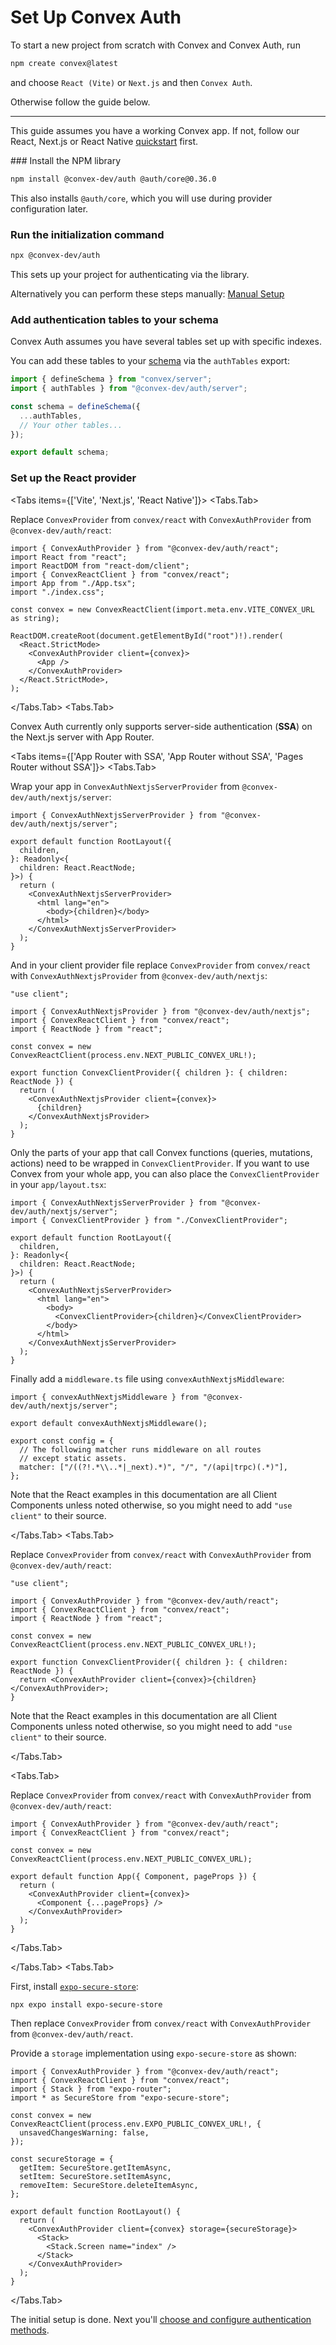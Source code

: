 
# Set Up Convex Auth

To start a new project from scratch with Convex and Convex Auth, run

```sh
npm create convex@latest
```

and choose `React (Vite)` or `Next.js` and then `Convex Auth`.

Otherwise follow the guide below.

---

This guide assumes you have a working Convex app. If not, follow our React,
Next.js or React Native [quickstart](https://docs.convex.dev/quickstarts) first.

<Steps>
### Install the NPM library
 
```sh
npm install @convex-dev/auth @auth/core@0.36.0
```

This also installs `@auth/core`, which you will use during provider
configuration later.

### Run the initialization command

```sh
npx @convex-dev/auth
```

This sets up your project for authenticating via the library.

Alternatively you can perform these steps manually:
[Manual Setup](/setup/manual)

### Add authentication tables to your schema

Convex Auth assumes you have several tables set up with specific indexes.

You can add these tables to your
[schema](https://docs.convex.dev/database/schemas) via the `authTables` export:

```ts filename="convex/schema.ts"
import { defineSchema } from "convex/server";
import { authTables } from "@convex-dev/auth/server";

const schema = defineSchema({
  ...authTables,
  // Your other tables...
});

export default schema;
```

### Set up the React provider

<Tabs items={['Vite', 'Next.js', 'React Native']}>
<Tabs.Tab>

Replace `ConvexProvider` from `convex/react` with `ConvexAuthProvider` from
`@convex-dev/auth/react`:

```tsx filename="src/main.tsx" {1,8,12,14}
import { ConvexAuthProvider } from "@convex-dev/auth/react";
import React from "react";
import ReactDOM from "react-dom/client";
import { ConvexReactClient } from "convex/react";
import App from "./App.tsx";
import "./index.css";

const convex = new ConvexReactClient(import.meta.env.VITE_CONVEX_URL as string);

ReactDOM.createRoot(document.getElementById("root")!).render(
  <React.StrictMode>
    <ConvexAuthProvider client={convex}>
      <App />
    </ConvexAuthProvider>
  </React.StrictMode>,
);
```

</Tabs.Tab>
<Tabs.Tab>

Convex Auth currently only supports server-side authentication (**SSA**) on the
Next.js server with App Router.

<Tabs items={['App Router with SSA', 'App Router without SSA', 'Pages Router without SSA']}>
<Tabs.Tab>

Wrap your app in `ConvexAuthNextjsServerProvider` from
`@convex-dev/auth/nextjs/server`:

```tsx filename="app/layout.tsx" {1,9,13}
import { ConvexAuthNextjsServerProvider } from "@convex-dev/auth/nextjs/server";

export default function RootLayout({
  children,
}: Readonly<{
  children: React.ReactNode;
}>) {
  return (
    <ConvexAuthNextjsServerProvider>
      <html lang="en">
        <body>{children}</body>
      </html>
    </ConvexAuthNextjsServerProvider>
  );
}
```

And in your client provider file replace `ConvexProvider` from `convex/react`
with `ConvexAuthNextjsProvider` from `@convex-dev/auth/nextjs`:

```tsx filename="app/ConvexClientProvider.tsx" {3,11,13}
"use client";

import { ConvexAuthNextjsProvider } from "@convex-dev/auth/nextjs";
import { ConvexReactClient } from "convex/react";
import { ReactNode } from "react";

const convex = new ConvexReactClient(process.env.NEXT_PUBLIC_CONVEX_URL!);

export function ConvexClientProvider({ children }: { children: ReactNode }) {
  return (
    <ConvexAuthNextjsProvider client={convex}>
      {children}
    </ConvexAuthNextjsProvider>
  );
}
```

Only the parts of your app that call Convex functions (queries, mutations,
actions) need to be wrapped in `ConvexClientProvider`. If you want to use Convex
from your whole app, you can also place the `ConvexClientProvider` in your
`app/layout.tsx`:

```tsx filename="app/layout.tsx" {2,13}
import { ConvexAuthNextjsServerProvider } from "@convex-dev/auth/nextjs/server";
import { ConvexClientProvider } from "./ConvexClientProvider";

export default function RootLayout({
  children,
}: Readonly<{
  children: React.ReactNode;
}>) {
  return (
    <ConvexAuthNextjsServerProvider>
      <html lang="en">
        <body>
          <ConvexClientProvider>{children}</ConvexClientProvider>
        </body>
      </html>
    </ConvexAuthNextjsServerProvider>
  );
}
```

Finally add a `middleware.ts` file using `convexAuthNextjsMiddleware`:

```tsx filename="middleware.ts"
import { convexAuthNextjsMiddleware } from "@convex-dev/auth/nextjs/server";

export default convexAuthNextjsMiddleware();

export const config = {
  // The following matcher runs middleware on all routes
  // except static assets.
  matcher: ["/((?!.*\\..*|_next).*)", "/", "/(api|trpc)(.*)"],
};
```

Note that the React examples in this documentation are all Client Components
unless noted otherwise, so you might need to add `"use client"` to their source.

</Tabs.Tab>
<Tabs.Tab>

Replace `ConvexProvider` from `convex/react` with `ConvexAuthProvider` from
`@convex-dev/auth/react`:

```tsx filename="app/ConvexClientProvider.tsx" {3,10}
"use client";

import { ConvexAuthProvider } from "@convex-dev/auth/react";
import { ConvexReactClient } from "convex/react";
import { ReactNode } from "react";

const convex = new ConvexReactClient(process.env.NEXT_PUBLIC_CONVEX_URL!);

export function ConvexClientProvider({ children }: { children: ReactNode }) {
  return <ConvexAuthProvider client={convex}>{children}</ConvexAuthProvider>;
}
```

Note that the React examples in this documentation are all Client Components
unless noted otherwise, so you might need to add `"use client"` to their source.

</Tabs.Tab>

<Tabs.Tab>

Replace `ConvexProvider` from `convex/react` with `ConvexAuthProvider` from
`@convex-dev/auth/react`:

```tsx filename="pages/_app.ts" {1,8,10}
import { ConvexAuthProvider } from "@convex-dev/auth/react";
import { ConvexReactClient } from "convex/react";

const convex = new ConvexReactClient(process.env.NEXT_PUBLIC_CONVEX_URL);

export default function App({ Component, pageProps }) {
  return (
    <ConvexAuthProvider client={convex}>
      <Component {...pageProps} />
    </ConvexAuthProvider>
  );
}
```

</Tabs.Tab>

</Tabs>

</Tabs.Tab>
<Tabs.Tab>

First, install
[`expo-secure-store`](https://docs.expo.dev/versions/latest/sdk/securestore/):

```
npx expo install expo-secure-store
```

Then replace `ConvexProvider` from `convex/react` with `ConvexAuthProvider` from
`@convex-dev/auth/react`.

Provide a `storage` implementation using `expo-secure-store` as shown:

```tsx filename="app/_layout.tsx" {1,2,4,10-14,18,22}
import { ConvexAuthProvider } from "@convex-dev/auth/react";
import { ConvexReactClient } from "convex/react";
import { Stack } from "expo-router";
import * as SecureStore from "expo-secure-store";

const convex = new ConvexReactClient(process.env.EXPO_PUBLIC_CONVEX_URL!, {
  unsavedChangesWarning: false,
});

const secureStorage = {
  getItem: SecureStore.getItemAsync,
  setItem: SecureStore.setItemAsync,
  removeItem: SecureStore.deleteItemAsync,
};

export default function RootLayout() {
  return (
    <ConvexAuthProvider client={convex} storage={secureStorage}>
      <Stack>
        <Stack.Screen name="index" />
      </Stack>
    </ConvexAuthProvider>
  );
}
```

</Tabs.Tab>

</Tabs>

</Steps>

The initial setup is done. Next you'll
[choose and configure authentication methods](/config).
